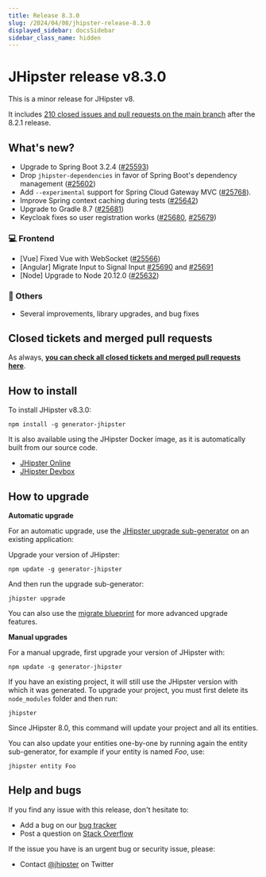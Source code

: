 ```yaml
---
title: Release 8.3.0
slug: /2024/04/08/jhipster-release-8.3.0
displayed_sidebar: docsSidebar
sidebar_class_name: hidden
---
```


# JHipster release v8.3.0

This is a minor release for JHipster v8. 

It includes [210 closed issues and pull requests on the main branch](https://github.com/jhipster/generator-jhipster/issues?q=is:closed+milestone:8.3.0) after the 8.2.1 release.

## What's new?

- Upgrade to Spring Boot 3.2.4 ([#25593](https://github.com/jhipster/generator-jhipster/pull/25593))
- Drop `jhipster-dependencies` in favor of Spring Boot's dependency management ([#25602](https://github.com/jhipster/generator-jhipster/pull/25602))
- Add `--experimental` support for Spring Cloud Gateway MVC ([#25768](https://github.com/jhipster/generator-jhipster/pull/25768)). 
- Improve Spring context caching during tests ([#25642](https://github.com/jhipster/generator-jhipster/pull/25642))
- Upgrade to Gradle 8.7 ([#25681](https://github.com/jhipster/generator-jhipster/pull/25681))
- Keycloak fixes so user registration works ([#25680](https://github.com/jhipster/generator-jhipster/pull/25680), [#25679](https://github.com/jhipster/generator-jhipster/pull/25679))

### :computer: Frontend

- [Vue] Fixed Vue with WebSocket ([#25566](https://github.com/jhipster/generator-jhipster/pull/25566))
- [Angular] Migrate Input to Signal Input [#25690](https://github.com/jhipster/generator-jhipster/pull/25690) and [#25691](https://github.com/jhipster/generator-jhipster/pull/25691)
- [Node] Upgrade to Node 20.12.0 ([#25632](https://github.com/jhipster/generator-jhipster/pull/25632))

### :scroll: Others

- Several improvements, library upgrades, and bug fixes

## Closed tickets and merged pull requests

As always, **[you can check all closed tickets and merged pull requests here](https://github.com/jhipster/generator-jhipster/issues?q=is:closed+milestone:8.3.0)**.

## How to install

To install JHipster v8.3.0:

    npm install -g generator-jhipster

It is also available using the JHipster Docker image, as it is automatically built from our source code.

- [JHipster Online](https://start.jhipster.tech)
- [JHipster Devbox](https://github.com/jhipster/jhipster-devbox)

## How to upgrade

**Automatic upgrade**

For an automatic upgrade, use the [JHipster upgrade sub-generator](/upgrading-an-application/) on an existing application:

Upgrade your version of JHipster:

```
npm update -g generator-jhipster
```

And then run the upgrade sub-generator:

```
jhipster upgrade
```

You can also use the [migrate blueprint](https://github.com/jhipster/generator-jhipster-migrate) for more advanced upgrade features. 

**Manual upgrades**

For a manual upgrade, first upgrade your version of JHipster with:

```
npm update -g generator-jhipster
```

If you have an existing project, it will still use the JHipster version with which it was generated.
To upgrade your project, you must first delete its `node_modules` folder and then run:

```
jhipster
```

Since JHipster 8.0, this command will update your project and all its entities. 

You can also update your entities one-by-one by running again the entity sub-generator, for example if your entity is named _Foo_, use:

```
jhipster entity Foo
```

## Help and bugs

If you find any issue with this release, don't hesitate to:

- Add a bug on our [bug tracker](https://github.com/jhipster/generator-jhipster/issues?state=open)
- Post a question on [Stack Overflow](http://stackoverflow.com/tags/jhipster/info)

If the issue you have is an urgent bug or security issue, please:

- Contact [@jhipster](https://twitter.com/jhipster) on Twitter
